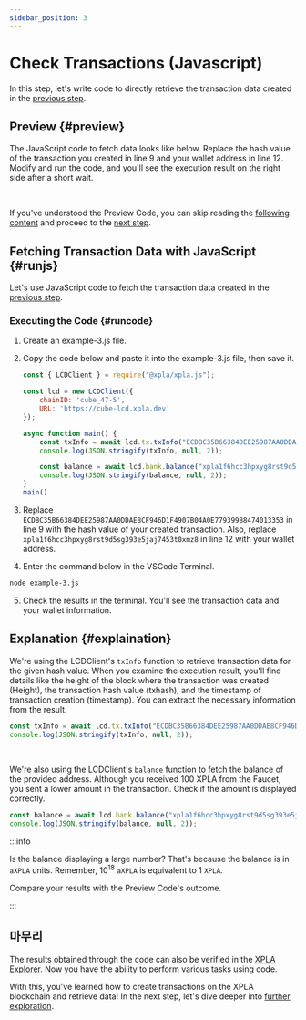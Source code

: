 ```yaml
---
sidebar_position: 3
---
```


# Check Transactions (Javascript)



In this step, let's write code to directly retrieve the transaction data created in the [previous step](/docs/settings/create-testnet-transaction/send-tx).

## Preview {#preview}

The JavaScript code to fetch data looks like below. Replace the hash value of the transaction you created in line 9 and your wallet address in line 12. Modify and run the code, and you'll see the execution result on the right side after a short wait.

<Ex03 />

<br/>

If you've understood the Preview Code, you can skip reading the [following content](/docs/settings/create-testnet-transaction/send-query#runjs) and proceed to the [next step](/docs/tutorial/make-cw20/make-cw20-with-vault).

## Fetching Transaction Data with JavaScript {#runjs}

Let's use JavaScript code to fetch the transaction data created in the [previous step](/docs/settings/create-testnet-transaction/send-tx).

### Executing the Code {#runcode}

1. Create an example-3.js file.

2. Copy the code below and paste it into the example-3.js file, then save it.

    ```js
    const { LCDClient } = require("@xpla/xpla.js");

    const lcd = new LCDClient({
        chainID: 'cube_47-5',
        URL: 'https://cube-lcd.xpla.dev'
    });

    async function main() {
        const txInfo = await lcd.tx.txInfo("ECDBC35B66384DEE25987AA0DDAE8CF946D1F4907B04A0E77939988474013353"); // 트랜잭션 데이터
        console.log(JSON.stringify(txInfo, null, 2));

        const balance = await lcd.bank.balance("xpla1f6hcc3hpxyg8rst9d5sg393e5jaj7453t0xmz8"); // 잔액 정보
        console.log(JSON.stringify(balance, null, 2));
    }
    main()
    ```

3. Replace `ECDBC35B66384DEE25987AA0DDAE8CF946D1F4907B04A0E77939988474013353` in line 9 with the hash value of your created transaction. Also, replace `xpla1f6hcc3hpxyg8rst9d5sg393e5jaj7453t0xmz8` in line 12 with your wallet address.

4. Enter the command below in the VSCode Terminal.

  ```bash
  node example-3.js
  ```

5. Check the results in the terminal. You'll see the transaction data and your wallet information.

## Explanation {#explaination}

We're using the LCDClient's `txInfo` function to retrieve transaction data for the given hash value. When you examine the execution result, you'll find details like the height of the block where the transaction was created (Height), the transaction hash value (txhash), and the timestamp of transaction creation (timestamp). You can extract the necessary information from the result.

```js
const txInfo = await lcd.tx.txInfo("ECDBC35B66384DEE25987AA0DDAE8CF946D1F4907B04A0E77939988474013353"); // 트랜잭션 데이터
console.log(JSON.stringify(txInfo, null, 2));
```

<br/>

We're also using the LCDClient's `balance` function to fetch the balance of the provided address. Although you received 100 XPLA from the Faucet, you sent a lower amount in the transaction. Check if the amount is displayed correctly.

```js
const balance = await lcd.bank.balance("xpla1f6hcc3hpxyg8rst9d5sg393e5jaj7453t0xmz8"); // 잔액 정보
console.log(JSON.stringify(balance, null, 2));
```

:::info

Is the balance displaying a large number? That's because the balance is in `aXPLA` units. Remember, 10<sup>18</sup> `aXPLA` is equivalent to 1 `XPLA`.

Compare your results with the Preview Code's outcome.

:::

## 마무리

The results obtained through the code can also be verified in the [XPLA Explorer](https://explorer.xpla.io/). Now you have the ability to perform various tasks using code.

With this, you've learned how to create transactions on the XPLA blockchain and retrieve data! In the next step, let's dive deeper into [further exploration](/docs/tutorial/make-cw20/make-cw20-with-vault).
